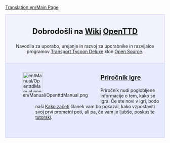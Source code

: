 [[Translation:en/Main Page]]
{{en/Translation|origin= en/Main Page
|from  = en
|to    = sl
|Percentage =5
}}

<div style="background-color: #f1f2fe; border: 1px solid #c7c8fe; margin: 0; padding: 1em 1em 1em 1em; text-align:center">
<div style="font-size:1.7em; font-weight:bold">Dobrodošli na [https://www.wikipedia.org/wiki/sl:wiki Wiki] <span class="plainlinks">[http://www.openttd.org/ OpenTTD]</span></div>
Navodila za uporabo, urejanje in razvoj za uporabnike in razvijalce programov [[sl/Transport Tycoon Deluxe|Transport Tycoon Deluxe]] klon [http://www.opensource.org/ Open Source].
</div>
<div style="background-color: #E7EBFF; border: 1px solid #c7c8fe; border-top:none; padding: 1em 1em 0em 1em; margin-bottom:2em">
<div style="float:left">[[File:en/Manual/OpenttdManual.png|64px]]</div>
<div style="margin-left:80px; margin-bottom:4em">
<div style="font-size:1.4em; font-weight:bold">[[sl/OpenTTD|Priročnik igre]]</div>
Priročnik nudi poglobljene informacije o tem, kako se igra. Če ste novi v igri, bodo naši [[sl/Kako začeti|Kako začeti]] članek vam bo pokazal, kako vzpostaviti svoj prvi prometni poti, ali pa, če vam je ljubše, poskusite [[sl/Tutorski|tutorski]].</div>